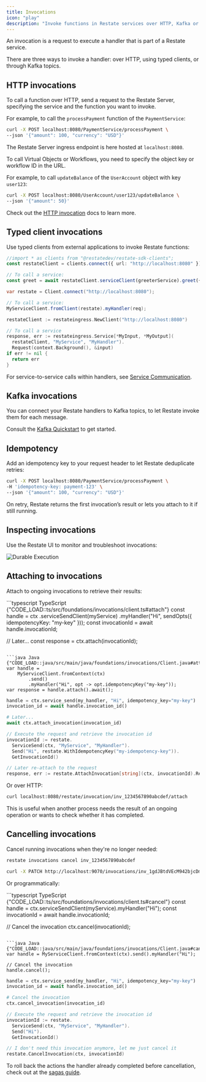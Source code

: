 ```yaml
---
title: Invocations
icon: "play"
description: "Invoke functions in Restate services over HTTP, Kafka or with typed clients."
---
```


An invocation is a request to execute a handler that is part of a Restate service.

There are three ways to invoke a handler: over HTTP, using typed clients, or through Kafka topics.

## HTTP invocations

To call a function over HTTP, send a request to the Restate Server, specifying the service and the function you want to invoke.

For example, to call the `processPayment` function of the `PaymentService`:
```bash
curl -X POST localhost:8080/PaymentService/processPayment \
--json '{"amount": 100, "currency": "USD"}'
```

The Restate Server ingress endpoint is here hosted at `localhost:8080`.

To call Virtual Objects or Workflows, you need to specify the object key or workflow ID in the URL.

For example, to call `updateBalance` of the `UserAccount` object with key `user123`:

```bash
curl -X POST localhost:8080/UserAccount/user123/updateBalance \
--json '{"amount": 50}'
```

Check out the [HTTP invocation](/services/invocation/http) docs to learn more.

## Typed client invocations

Use typed clients from external applications to invoke Restate functions:

<CodeGroup>

```typescript TypeScript {"CODE_LOAD::ts/src/foundations/invocations/client.ts#here"} 
//import * as clients from "@restatedev/restate-sdk-clients";
const restateClient = clients.connect({ url: "http://localhost:8080" });

// To call a service:
const greet = await restateClient.serviceClient(greeterService).greet({ greeting: "Hi" });
```


```java Java {"CODE_LOAD::java/src/main/java/foundations/invocations/Client.java#here"} 
var restate = Client.connect("http://localhost:8080");

// To call a service:
MyServiceClient.fromClient(restate).myHandler(req);
```

```go Go {"CODE_LOAD::go/foundations/invocations/client.go#here"} 
restateClient := restateingress.NewClient("http://localhost:8080")

// To call a service
response, err := restateingress.Service[*MyInput, *MyOutput](
  restateClient, "MyService", "MyHandler").
  Request(context.Background(), &input)
if err != nil {
  return err
}
```

</CodeGroup>

For service-to-service calls within handlers, see [Service Communication](/foundations/functions#service-communication).

## Kafka invocations

You can connect your Restate handlers to Kafka topics, to let Restate invoke them for each message.

Consult the [Kafka Quickstart](/guides/kafka-quickstart) to get started.

## Idempotency

Add an idempotency key to your request header to let Restate deduplicate retries:

```bash
curl -X POST localhost:8080/PaymentService/processPayment \
-H 'idempotency-key: payment-123' \
--json '{"amount": 100, "currency": "USD"}'
```

On retry, Restate returns the first invocation’s result or lets you attach to it if still running.

## Inspecting invocations

Use the Restate UI to monitor and troubleshoot invocations:

<Frame>
<img src="/img/foundations/netflix_stuck.png" alt="Durable Execution"/>
</Frame>

## Attaching to invocations

Attach to ongoing invocations to retrieve their results:

<CodeGroup>
```typescript TypeScript {"CODE_LOAD::ts/src/foundations/invocations/client.ts#attach"} 
const handle = ctx
  .serviceSendClient(myService)
  .myHandler("Hi", sendOpts({ idempotencyKey: "my-key" }));
const invocationId = await handle.invocationId;

// Later...
const response = ctx.attach(invocationId);
```

```java Java {"CODE_LOAD::java/src/main/java/foundations/invocations/Client.java#attach"} 
var handle =
    MyServiceClient.fromContext(ctx)
        .send()
        .myHandler("Hi", opt -> opt.idempotencyKey("my-key"));
var response = handle.attach().await();
```
```python Python {"CODE_LOAD::python/src/foundations/invocations/client.py#attach"} 
handle = ctx.service_send(my_handler, "Hi", idempotency_key="my-key")
invocation_id = await handle.invocation_id()

# Later...
await ctx.attach_invocation(invocation_id)
```

```go Go {"CODE_LOAD::go/foundations/invocations/client.go#attach"} 
// Execute the request and retrieve the invocation id
invocationId := restate.
  ServiceSend(ctx, "MyService", "MyHandler").
  Send("Hi", restate.WithIdempotencyKey("my-idempotency-key")).
  GetInvocationId()

// Later re-attach to the request
response, err := restate.AttachInvocation[string](ctx, invocationId).Response()
```
</CodeGroup>

Or over HTTP:
```bash
curl localhost:8080/restate/invocation/inv_1234567890abcdef/attach
```

This is useful when another process needs the result of an ongoing operation or wants to check whether it has completed.

## Cancelling invocations

Cancel running invocations when they're no longer needed:

<CodeGroup>

```bash CLI
restate invocations cancel inv_1234567890abcdef
```

```bash HTTP
curl -X PATCH http://localhost:9070/invocations/inv_1gdJBtdVEcM942bjcDmb1c1khoaJe11Hbz/cancel
```
</CodeGroup>

Or programmatically:

<CodeGroup>
```typescript TypeScript {"CODE_LOAD::ts/src/foundations/invocations/client.ts#cancel"} 
const handle = ctx.serviceSendClient(myService).myHandler("Hi");
const invocationId = await handle.invocationId;

// Cancel the invocation
ctx.cancel(invocationId);
```

```java Java {"CODE_LOAD::java/src/main/java/foundations/invocations/Client.java#cancel"} 
var handle = MyServiceClient.fromContext(ctx).send().myHandler("Hi");

// Cancel the invocation
handle.cancel();
```
```python Python {"CODE_LOAD::python/src/foundations/invocations/client.py#cancel"} 
handle = ctx.service_send(my_handler, "Hi", idempotency_key="my-key")
invocation_id = await handle.invocation_id()

# Cancel the invocation
ctx.cancel_invocation(invocation_id)
```

```go Go {"CODE_LOAD::go/foundations/invocations/client.go#cancel"} 
// Execute the request and retrieve the invocation id
invocationId := restate.
  ServiceSend(ctx, "MyService", "MyHandler").
  Send("Hi").
  GetInvocationId()

// I don't need this invocation anymore, let me just cancel it
restate.CancelInvocation(ctx, invocationId)
```
</CodeGroup>

To roll back the actions the handler already completed before cancellation, check out at the [sagas guide](/guides/sagas).
